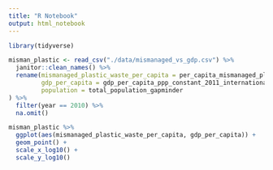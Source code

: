 ```yaml
---
title: "R Notebook"
output: html_notebook
---
```


```r
library(tidyverse)
```

```r
misman_plastic <- read_csv("./data/mismanaged_vs_gdp.csv") %>% 
  janitor::clean_names() %>% 
  rename(mismanaged_plastic_waste_per_capita = per_capita_mismanaged_plastic_waste_kilograms_per_person_per_day,
         gdp_per_capita = gdp_per_capita_ppp_constant_2011_international_rate,
         population = total_population_gapminder
) %>% 
  filter(year == 2010) %>% 
  na.omit()

misman_plastic %>% 
  ggplot(aes(mismanaged_plastic_waste_per_capita, gdp_per_capita)) +
  geom_point() +
  scale_x_log10() +
  scale_y_log10()
```
